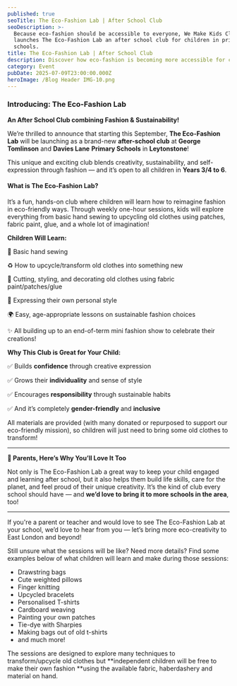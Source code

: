 ```yaml
---
published: true
seoTitle: The Eco-Fashion Lab | After School Club
seoDescription: >-
  Because eco-fashion should be accessible to everyone, We Make Kids Club
  launches The Eco-Fashion Lab an after school club for children in primary
  schools.
title: The Eco-Fashion Lab | After School Club
description: Discover how eco-fashion is becoming more accessible for children
category: Event
pubDate: 2025-07-09T23:00:00.000Z
heroImage: /Blog Header IMG-10.png
---
```


### Introducing: The Eco-Fashion Lab

**An After School Club combining Fashion & Sustainability!**

We’re thrilled to announce that starting this September, **The Eco-Fashion Lab**  will be launching as a brand-new **after-school club** at **George Tomlinson** and **Davies Lane** **Primary Schools** in **Leytonstone**!

This unique and exciting club blends creativity, sustainability, and self-expression through fashion — and it’s open to all children in **Years 3/4 to 6**.

#### What is The Eco-Fashion Lab?

It’s a fun, hands-on club where children will learn how to reimagine fashion in eco-friendly ways. Through weekly one-hour sessions, kids will explore everything from basic hand sewing to upcycling old clothes using patches, fabric paint, glue, and a whole lot of imagination!

**Children Will Learn:**

🧵 Basic hand sewing

♻️ How to upcycle/transform old clothes into something new

👕 Cutting, styling, and decorating old clothes using fabric paint/patches/glue

🎨 Expressing their own personal style

🌍 Easy, age-appropriate lessons on sustainable fashion choices

✨ All building up to an end-of-term mini fashion show to celebrate their creations!

**Why This Club is Great for Your Child:**

✅ Builds **confidence** through creative expression

✅ Grows their **individuality** and sense of style

✅ Encourages **responsibility** through sustainable habits

✅ And it’s completely **gender-friendly** and **inclusive**

All materials are provided (with many donated or repurposed to support our eco-friendly mission), so children will just need to bring some old clothes to transform!

***

**🌟 Parents, Here’s Why You’ll Love It Too**

Not only is The Eco-Fashion Lab a great way to keep your child engaged and learning after school, but it also helps them build life skills, care for the planet, and feel proud of their unique creativity. It’s the kind of club every school should have — and **we’d love to bring it to more schools in the area**, too!

***

If you're a parent or teacher and would love to see The Eco-Fashion Lab at your school, we’d love to hear from you — let’s bring more eco-creativity to East London and beyond!

<ButtonComponent url="https://docs.google.com/forms/d/1MG9M3AtTl9ny7VVfyx2FxIKaXzXAF6FsxD4L04LofvQ" label="Register Your Interest" />

Still unsure what the sessions will be like? Need more details? Find some examples below of what children will learn and make during those sessions:

* Drawstring bags
* Cute weighted pillows
* Finger knitting
* Upcycled bracelets
* Personalised T-shirts
* Cardboard weaving
* Painting your own patches
* Tie-dye with Sharpies
* Making bags out of old t-shirts
* and much more!

The sessions are designed to explore many techniques to transform/upcycle old clothes but **independent children will be free to make their own fashion **using the available fabric, haberdashery and material on hand.
